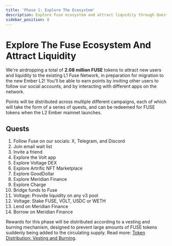 ```yaml
---
title: 'Phase 1: Explore The Ecosystem'
description: Explore Fuse ecosystem and attract liquidity through Quests
sidebar_position: 0
---
```


# Explore The Fuse Ecosystem And Attract Liquidity

We're airdropping a total of **2.08 million FUSE** tokens to attract new users and liquidity to the existing L1 Fuse Network, in preparation for migration to the new Ember L2! You'll be able to earn points by inviting other users to follow our social accounts, and by interacting with different apps on the network.

Points will be distributed across multiple different campaigns, each of which will take the form of a series of quests, and can be redeemed for FUSE tokens when the L2 Ember mainnet launches.

## Quests

1. Follow Fuse on our socials: X, Telegram, and Discord
2. Join email wait list
3. Invite a friend
4. Explore the Volt app
5. Explore Voltage DEX
6. Explore Artrific NFT Marketplace
7. Explore GoodDollar
8. Explore Meridian Finance
9. Explore Charge
10. Bridge funds to Fuse
11. Voltage: Provide liquidity on any v3 pool
12. Voltage: Stake FUSE, VOLT, USDC or WETH
13. Lend on Meridian Finance
14. Borrow on Meridian Finance

Rewards for this phase will be distributed according to a vesting and burning mechanism, designed to prevent large amounts of FUSE tokens suddenly being added to the circulating supply. Read more: [Token Distribution: Vesting and Burning](https://docs-staging.fuse.io/fuse-ember/airdrop/#airdrop-distribution-vesting-and-burning).
